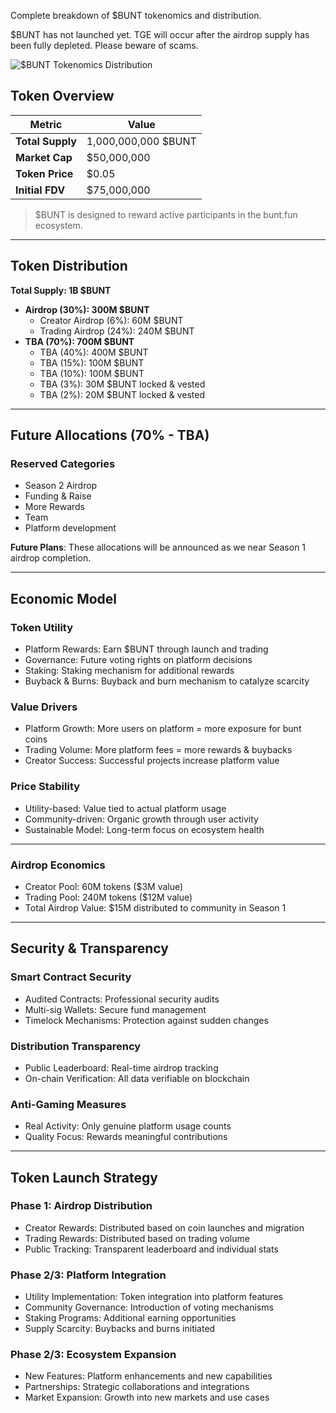 Complete breakdown of $BUNT tokenomics and distribution.

<Warning>
$BUNT has not launched yet. TGE will occur after the airdrop supply has been fully depleted. Please beware of scams.
</Warning>

![$BUNT Tokenomics Distribution](https://static.slank.fun/images/tokenomics.png)

## Token Overview

| Metric | Value |
|--------|-------|
| **Total Supply** | 1,000,000,000 $BUNT |
| **Market Cap** | $50,000,000 |
| **Token Price** | $0.05 |
| **Initial FDV** | $75,000,000 |

> $BUNT is designed to reward active participants in the bunt.fun ecosystem.

---

## Token Distribution

**Total Supply: 1B $BUNT**

- **Airdrop (30%): 300M $BUNT**
  - Creator Airdrop (6%): 60M $BUNT
  - Trading Airdrop (24%): 240M $BUNT
- **TBA (70%): 700M $BUNT**
  - TBA (40%): 400M $BUNT
  - TBA (15%): 100M $BUNT
  - TBA (10%): 100M $BUNT
  - TBA (3%): 30M $BUNT locked & vested
  - TBA (2%): 20M $BUNT locked & vested

---

## Future Allocations (70% - TBA)

### Reserved Categories
- Season 2 Airdrop
- Funding & Raise
- More Rewards
- Team
- Platform development

**Future Plans**: These allocations will be announced as we near Season 1 airdrop completion.

---

## Economic Model

### Token Utility
- Platform Rewards: Earn $BUNT through launch and trading
- Governance: Future voting rights on platform decisions
- Staking: Staking mechanism for additional rewards
- Buyback & Burns: Buyback and burn mechanism to catalyze scarcity

### Value Drivers
- Platform Growth: More users on platform = more exposure for bunt coins
- Trading Volume: More platform fees = more rewards & buybacks
- Creator Success: Successful projects increase platform value

### Price Stability
- Utility-based: Value tied to actual platform usage
- Community-driven: Organic growth through user activity
- Sustainable Model: Long-term focus on ecosystem health

---

### Airdrop Economics
- Creator Pool: 60M tokens ($3M value)
- Trading Pool: 240M tokens ($12M value)
- Total Airdrop Value: $15M distributed to community in Season 1

---

## Security & Transparency

### Smart Contract Security
- Audited Contracts: Professional security audits
- Multi-sig Wallets: Secure fund management
- Timelock Mechanisms: Protection against sudden changes

### Distribution Transparency
- Public Leaderboard: Real-time airdrop tracking
- On-chain Verification: All data verifiable on blockchain

### Anti-Gaming Measures
- Real Activity: Only genuine platform usage counts
- Quality Focus: Rewards meaningful contributions

---

## Token Launch Strategy

### Phase 1: Airdrop Distribution
- Creator Rewards: Distributed based on coin launches and migration
- Trading Rewards: Distributed based on trading volume
- Public Tracking: Transparent leaderboard and individual stats

### Phase 2/3: Platform Integration
- Utility Implementation: Token integration into platform features
- Community Governance: Introduction of voting mechanisms
- Staking Programs: Additional earning opportunities
- Supply Scarcity: Buybacks and burns initiated

### Phase 2/3: Ecosystem Expansion
- New Features: Platform enhancements and new capabilities
- Partnerships: Strategic collaborations and integrations
- Market Expansion: Growth into new markets and use cases

